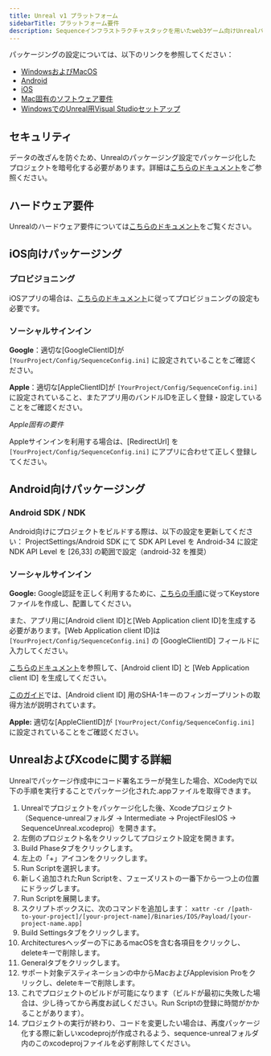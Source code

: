 ```yaml
---
title: Unreal v1 プラットフォーム
sidebarTitle: プラットフォーム要件
description: Sequenceインフラストラクチャスタックを用いたweb3ゲーム向けUnrealパッケージングのドキュメントです。
---
```


パッケージングの設定については、以下のリンクを参照してください：
- [WindowsおよびMacOS](https://dev.epicgames.com/documentation/en-us/unreal-engine/packaging-unreal-engine-projects?application_version=5.3)
- [Android](https://dev.epicgames.com/documentation/en-us/unreal-engine/packaging-android-projects-in-unreal-engine?application_version=5.3)
- [iOS](https://dev.epicgames.com/documentation/en-us/unreal-engine/packaging-ios-projects-in-unreal-engine?application_version=5.3)
- [Mac固有のソフトウェア要件](https://dev.epicgames.com/documentation/en-us/unreal-engine/hardware-and-software-specifications-for-unreal-engine)
- [WindowsでのUnreal用Visual Studioセットアップ](https://dev.epicgames.com/documentation/en-us/unreal-engine/setting-up-visual-studio-development-environment-for-cplusplus-projects-in-unreal-engine)

## セキュリティ
データの改ざんを防ぐため、Unrealのパッケージング設定でパッケージ化したプロジェクトを暗号化する必要があります。詳細は[こちらのドキュメント](https://dev.epicgames.com/documentation/en-us/unreal-engine/packaging-unreal-engine-projects?application_version=5.3)をご参照ください。

## ハードウェア要件
Unrealのハードウェア要件については[こちらのドキュメント](https://dev.epicgames.com/documentation/en-us/unreal-engine/hardware-and-software-specifications-for-unreal-engine?application_version=5.3)をご覧ください。

## iOS向けパッケージング

### プロビジョニング
iOSアプリの場合は、[こちらのドキュメント](https://dev.epicgames.com/documentation/en-us/unreal-engine/setting-up-ios-tvos-and-ipados-provisioning-profiles-and-signing-certificates-for-unreal-engine-projects?application_version=5.3)に従ってプロビジョニングの設定も必要です。

### ソーシャルサインイン
**Google**：適切な\[GoogleClientID]が `[YourProject/Config/SequenceConfig.ini]` に設定されていることをご確認ください。

**Apple**：適切な\[AppleClientID]が `[YourProject/Config/SequenceConfig.ini]` に設定されていること、またアプリ用のバンドルIDを正しく登録・設定していることをご確認ください。

_Apple固有の要件_

Appleサインインを利用する場合は、\[RedirectUrl] を `[YourProject/Config/SequenceConfig.ini]` にアプリに合わせて正しく登録してください。

## Android向けパッケージング

### Android SDK / NDK
Android向けにプロジェクトをビルドする際は、以下の設定を更新してください：
ProjectSettings/Android SDK にて
SDK API Level を Android-34 に設定
NDK API Level を \[26,33] の範囲で設定（android-32 を推奨）

### ソーシャルサインイン
**Google:** Google認証を正しく利用するために、[こちらの手順](https://dev.epicgames.com/documentation/en-us/unreal-engine/signing-android-projects-for-release-on-the-google-play-store-with-unreal-engine?application_version=5.1)に従ってKeystoreファイルを作成し、配置してください。

また、アプリ用に\[Android client ID]と\[Web Application client ID]を生成する必要があります。\[Web Application client ID]は `[YourProject/Config/SequenceConfig.ini]` の \[GoogleClientID] フィールドに入力してください。

[こちらのドキュメント](https://developers.google.com/identity/one-tap/android/get-started#api-console)を参照して、\[Android client ID] と \[Web Application client ID] を生成してください。

[このガイド](https://https://developers.google.com/android/guides/client-auth?hl=es-419)では、\[Android client ID] 用のSHA-1キーのフィンガープリントの取得方法が説明されています。

**Apple:** 適切な\[AppleClientID]が `[YourProject/Config/SequenceConfig.ini]` に設定されていることをご確認ください。

## UnrealおよびXcodeに関する詳細
Unrealでパッケージ作成中にコード署名エラーが発生した場合、XCode内で以下の手順を実行することでパッケージ化された.appファイルを取得できます。
1. Unrealでプロジェクトをパッケージ化した後、Xcodeプロジェクト（Sequence-unrealフォルダ → Intermediate → ProjectFilesIOS → SequenceUnreal.xcodeproj）を開きます。
2. 左側のプロジェクト名をクリックしてプロジェクト設定を開きます。
3. Build Phaseタブをクリックします。
4. 左上の「+」アイコンをクリックします。
5. Run Scriptを選択します。
6. 新しく追加されたRun Scriptを、フェーズリストの一番下から一つ上の位置にドラッグします。
7. Run Scriptを展開します。
8. スクリプトボックスに、次のコマンドを追加します： `xattr -cr /[path-to-your-project]/[your-project-name]/Binaries/IOS/Payload/[your-project-name.app]`
9. Build Settingsタブをクリックします。
10. Architecturesヘッダーの下にあるmacOSを含む各項目をクリックし、deleteキーで削除します。
11. Generalタブをクリックします。
12. サポート対象デスティネーションの中からMacおよびApplevision Proをクリックし、deleteキーで削除します。
13. これでプロジェクトのビルドが可能になります（ビルドが最初に失敗した場合は、少し待ってから再度お試しください。Run Scriptの登録に時間がかかることがあります）。
14. プロジェクトの実行が終わり、コードを変更したい場合は、再度パッケージ化する際に新しいxcodeprojが作成されるよう、sequence-unrealフォルダ内のこのxcodeprojファイルを必ず削除してください。